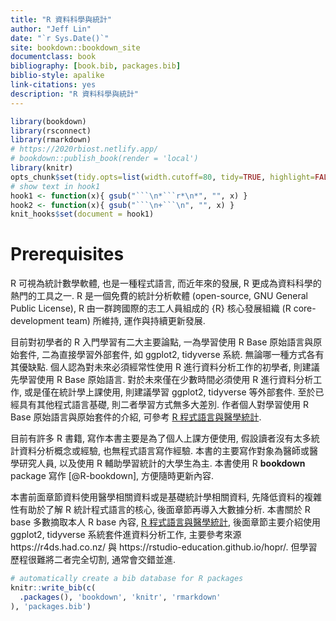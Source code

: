 ```yaml
--- 
title: "R 資料科學與統計"
author: "Jeff Lin"
date: "`r Sys.Date()`"
site: bookdown::bookdown_site
documentclass: book
bibliography: [book.bib, packages.bib]
biblio-style: apalike
link-citations: yes
description: "R 資料科學與統計"
---
```




```r
library(bookdown)
library(rsconnect)
library(rmarkdown)
# https://2020rbiost.netlify.app/
# bookdown::publish_book(render = 'local')
library(knitr)
opts_chunk$set(tidy.opts=list(width.cutoff=80, tidy=TRUE, highlight=FALSE, collapse=TRUE), fig.width = 4.5, fig.height = 3.5, message=FALSE)
# show text in hook1
hook1 <- function(x){ gsub("```\n*```r*\n*", "", x) }
hook2 <- function(x){ gsub("```\n+```\n", "", x) }
knit_hooks$set(document = hook1)
```

# Prerequisites {-}



R 可視為統計數學軟體, 也是一種程式語言,
而近年來的發展, R 更成為資料科學的熱門的工具之一.
R 是一個免費的統計分析軟體 (open-source, GNU General Public License),
R 由一群跨國際的志工人員組成的 {R} 核心發展組織 (R core-development team) 所維持, 運作與持續更新發展.


目前對初學者的 R 入門學習有二大主要論點, 
一為學習使用 R Base 原始語言與原始套件, 
二為直接學習外部套件, 如 ggplot2, tidyverse 系統.
無論哪一種方式各有其優缺點.
個人認為對未來必須經常性使用 R 進行資料分析工作的初學者,
則建議先學習使用 R Base 原始語言.
對於未來僅在少數時間必須使用 R 進行資料分析工作,
或是僅在統計學上課使用, 
則建議學習 ggplot2, tidyverse 等外部套件.
至於已經具有其他程式語言基礎, 則二者學習方式無多大差別.
作者個人對學習使用 R Base 原始語言與原始套件的介紹, 可參考
[R 程式語言與醫學統計](https://www.jefflinmd.com/book/rintro/).


目前有許多 R 書籍, 寫作本書主要是為了個人上課方便使用,
假設讀者沒有太多統計資料分析概念或經驗,
也無程式語言寫作經驗.
本書的主要寫作對象為醫師或醫學研究人員,
以及使用 R 輔助學習統計的大學生為主. 
本書使用 R **bookdown** package 寫作 [@R-bookdown], 方便隨時更新內容.


本書前面章節資料使用醫學相關資料或是基礎統計學相關資料,
先降低資料的複雜性有助於了解 R 統計程式語言的核心,
後面章節再導入大數據分析.
本書關於 R base 多數摘取本人 R base 內容,
[R 程式語言與醫學統計](https://www.jefflinmd.com/book/rintro/),
後面章節主要介紹使用 ggplot2, tidyverse 系統套件進資料分析工作,
主要參考來源 https://r4ds.had.co.nz/ 與 https://rstudio-education.github.io/hopr/.
但學習歷程很難將二者完全切割,
通常會交錯並進.


```r
# automatically create a bib database for R packages
knitr::write_bib(c(
  .packages(), 'bookdown', 'knitr', 'rmarkdown'
), 'packages.bib')
```

